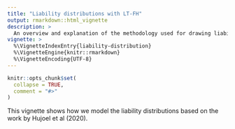 ```yaml
---
title: "Liability distributions with LT-FH"
output: rmarkdown::html_vignette
description: >
  An overview and explanation of the methodology used for drawing liabilities.
vignette: >
  %\VignetteIndexEntry{liability-distribution}
  %\VignetteEngine{knitr::rmarkdown}
  %\VignetteEncoding{UTF-8}
---
```


```r
knitr::opts_chunk$set(
  collapse = TRUE,
  comment = "#>"
)
```

This vignette shows how we model the liability distributions based on the work by Hujoel et al (2020).